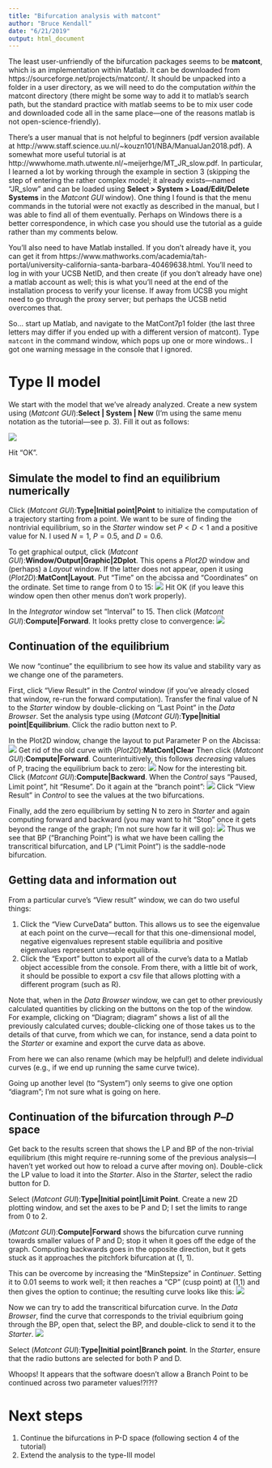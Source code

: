 ```yaml
---
title: "Bifurcation analysis with matcont"
author: "Bruce Kendall"
date: "6/21/2019"
output: html_document
---
```


The least user-unfriendly of the bifurcation packages seems to be **matcont**, which is an implementation within Matlab. It can be downloaded from https://sourceforge.net/projects/matcont/. It should be unpacked into a folder in a user directory, as we will need to do the computation *within* the matcont directory (there might be some way to add it to matlab's search path, but the standard practice with matlab seems to be to mix user code and downloaded code all in the same place---one of the reasons matlab is not open-science-friendly).

There's a user manual that is not helpful to beginners (pdf version available at http://www.staff.science.uu.nl/~kouzn101/NBA/ManualJan2018.pdf). A somewhat more useful tutorial is at http://wwwhome.math.utwente.nl/~meijerhge/MT_JR_slow.pdf. In particular, I learned a lot by working through the example in section 3 (skipping the step of entering the rather complex model; it already exists---named "JR_slow" and can be loaded using **Select > System > Load/Edit/Delete Systems** in the *Matcont GUI* window). One thing I found is that the menu commands in the tutorial were not exactly as described in the manual, but I was able to find all of them eventually. Perhaps on Windows there is a better correspondence, in which case you should use the tutorial as a guide rather than my comments below.

You'll also need to have Matlab installed. If you don't already have it, you can get it from https://www.mathworks.com/academia/tah-portal/university-california-santa-barbara-40469638.html. You'll need to log in with your UCSB NetID, and then create (if you don't already have one) a matlab account as well; this is what you'll need at the end of the installation process to verify your license. If away from UCSB you might need to go through the proxy server; but perhaps the UCSB netid overcomes that.

So... start up Matlab, and navigate to the MatCont7p1 folder (the last three letters may differ if you ended up with a different version of matcont). Type `matcont` in the command window, which pops up one or more windows.. I got one warning message in the console that I ignored.

# Type II model
We start with the model that we've already analyzed. Create a new system using (*Matcont GUI*):**Select | System | New** (I'm using the same menu notation as the tutorial---see p. 3). Fill it out as follows:

![](figs/SysDef_OV2.png)

Hit "OK".

## Simulate the model to find an equilibrium numerically

Click (*Matcont GUI*):**Type|Initial point|Point** to initialize the computation of a trajectory starting from a point. We want to be sure of finding the nontrivial equilibrium, so in the *Starter* window set $P < D < 1$ and a positive value for N. I used $N = 1$, $P = 0.5$, and $D = 0.6$.

To get graphical output, click (*Matcont GUI*):**Window/Output|Graphic|2Dplot**. This opens a *Plot2D* window and (perhaps) a *Layout* window. If the latter does not appear, open it using (*Plot2D*):**MatCont|Layout**. Put "Time" on the abcissa and "Coordinates" on the ordinate. Set time to range from 0 to 15:
![](figs/N_t_layout.png)
Hit OK (if you leave this window open then other menus don't work properly).

In the *Integrator* window set "Interval" to 15. Then click  (*Matcont GUI*):**Compute|Forward**. It looks pretty close to convergence:
![](figs/time_series_OV2.png)

## Continuation of the equilibrium
We now "continue" the equilibrium to see how its value and stability vary as we change one of the parameters. 

First, click "View Result" in the *Control* window (if you've already closed that window, re-run the forward computation). Transfer the final value of N to the *Starter* window by double-clicking on "Last Point" in the *Data Browser*. Set the analysis type using (*Matcont GUI*):**Type|Initial point|Equilibrium**. Click the radio button next to P.

In the Plot2D window, change the layout to put Parameter P on the Abcissa:
![](figs/N_P_layout_OV2.png)
Get rid of the old curve with (*Plot2D*):**MatCont|Clear**
Then click  (*Matcont GUI*):**Compute|Forward**. Counterintuitively, this follows *decreasing* values of P, tracing the equilibrium back to zero:
![](figs/N_P_1_OV2.png)
Now for the interesting bit. Click (*Matcont GUI*):**Compute|Backward**. When the *Control* says "Paused, Limit point", hit "Resume". Do it again at the "branch point":
![](figs/N_P_2_OV2.png)
Click "View Result" in *Control* to see the values at the two bifurcations.

Finally, add the zero equilibrium by setting N to zero in *Starter* and again computing forward and backward (you may want to hit "Stop" once it gets beyond the range of the graph; I'm not sure how far it will go):
![](figs/N_P_3_OV2.png)
Thus we see that BP ("Branching Point") is what we have been calling the transcritical bifurcation, and LP ("Limit Point") is the saddle-node bifurcation.

## Getting data and information out
From a particular curve's "View result" window, we can do two useful things:

1. Click the "View CurveData" button. This allows us to see the eigenvalue at each point on the curve---recall for that this one-dimensional model, negative eigenvalues represent stable equilibria and positive eigenvalues represent unstable equilibria.
2. Click the "Export" button to export all of the curve's data to a Matlab object accessible from the console. From there, with a little bit of work, it should be possible to export a csv file that allows plotting with a different program (such as R).

Note that, when in the *Data Browser* window, we can get to other previously calculated quantities by clicking on the buttons on the top of the window. For example, clicking on "Diagram; diagram" shows a list of all the previously calculated curves; double-clicking one of those takes us to the details of that curve, from which we can, for instance, send a data point to the *Starter* or examine and export the curve data as above.

From here we can also rename (which may be helpful!) and delete individual curves (e.g., if we end up running the same curve twice).

Going up another level (to "System") only seems to give one option "diagram"; I'm not sure what is going on here.

## Continuation of the bifurcation through $P$--$D$ space
Get back to the results screen that shows the LP and BP of the non-trivial equilibrium (this might require re-running some of the previous analysis---I haven't yet worked out how to reload a curve after moving on). Double-click the LP value to load it into the *Starter*. Also in the *Starter*, select the radio button for D.

Select (*Matcont GUI*):**Type|Initial point|Limit Point**. Create a new 2D plotting window, and set the axes to be P and D; I set the limits to range from 0 to 2.

(*Matcont GUI*):**Compute|Forward** shows the bifurcation curve running towards smaller values of P and D; stop it when it goes off the edge of the graph. Computing backwards goes in the opposite direction, but it gets stuck as it approaches the pitchfork bifurcation at (1, 1).

This can be overcome by increasing the "MinStepsize" in *Continuer*. Setting it to 0.01 seems to work well; it then reaches a "CP" (cusp point) at (1,1) and then gives the option to continue; the resulting curve looks like this:
![](figs/D_P_SN_OV2.png)

Now we can try to add the transcritical bifurcation curve. In the *Data Browser*, find the curve that corresponds to the trivial equibrium going through the BP, open that, select the BP, and double-click to send it to the *Starter*.
![](figs/DB1_OV2.png)

Select (*Matcont GUI*):**Type|Initial point|Branch point**. In the *Starter*, ensure that the radio buttons are selected for both P and D.

Whoops! It appears that the software doesn't allow a Branch Point to be continued across two parameter values!?!?!?

# Next steps
1. Continue the bifurcations in P-D space (following section 4 of the tutorial)
4. Extend the analysis to the type-III model

